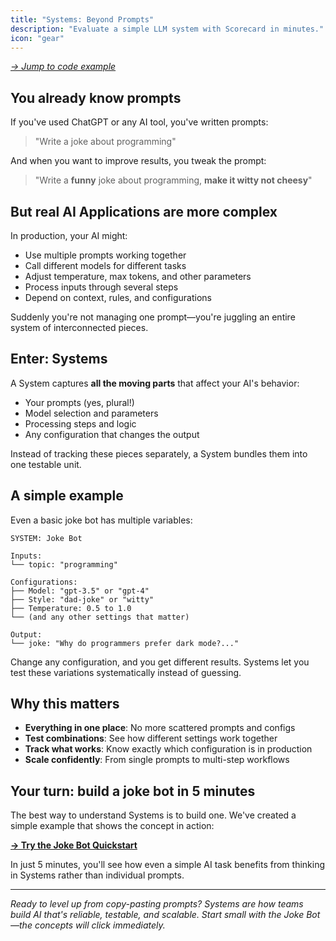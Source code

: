 ```yaml
---
title: "Systems: Beyond Prompts"
description: "Evaluate a simple LLM system with Scorecard in minutes."
icon: "gear"
---
```


_[→ Jump to code example](https://github.com/scorecard-ai/scorecard-examples/tree/main/nodejs-jokebot)_

## You already know prompts

If you've used ChatGPT or any AI tool, you've written prompts:

> "Write a joke about programming"

And when you want to improve results, you tweak the prompt:

> "Write a **funny** joke about programming, **make it witty not cheesy**"

## But real AI Applications are more complex

In production, your AI might:

- Use multiple prompts working together
- Call different models for different tasks
- Adjust temperature, max tokens, and other parameters
- Process inputs through several steps
- Depend on context, rules, and configurations

Suddenly you're not managing one prompt—you're juggling an entire system of interconnected pieces.

## Enter: Systems

A System captures **all the moving parts** that affect your AI's behavior:

- Your prompts (yes, plural!)
- Model selection and parameters
- Processing steps and logic
- Any configuration that changes the output

Instead of tracking these pieces separately, a System bundles them into one testable unit.

## A simple example

Even a basic joke bot has multiple variables:

```
SYSTEM: Joke Bot

Inputs:
└── topic: "programming"

Configurations:
├── Model: "gpt-3.5" or "gpt-4"
├── Style: "dad-joke" or "witty"
├── Temperature: 0.5 to 1.0
└── (and any other settings that matter)

Output:
└── joke: "Why do programmers prefer dark mode?..."
```

Change any configuration, and you get different results. Systems let you test these variations systematically instead of guessing.

## Why this matters

- **Everything in one place**: No more scattered prompts and configs
- **Test combinations**: See how different settings work together
- **Track what works**: Know exactly which configuration is in production
- **Scale confidently**: From single prompts to multi-step workflows

## Your turn: build a joke bot in 5 minutes

The best way to understand Systems is to build one. We've created a simple example that shows the concept in action:

**[→ Try the Joke Bot Quickstart](https://github.com/scorecard-ai/scorecard-examples/tree/main/nodejs-jokebot)**

In just 5 minutes, you'll see how even a simple AI task benefits from thinking in Systems rather than individual prompts.

---

_Ready to level up from copy-pasting prompts? Systems are how teams build AI that's reliable, testable, and scalable. Start small with the Joke Bot—the concepts will click immediately._
